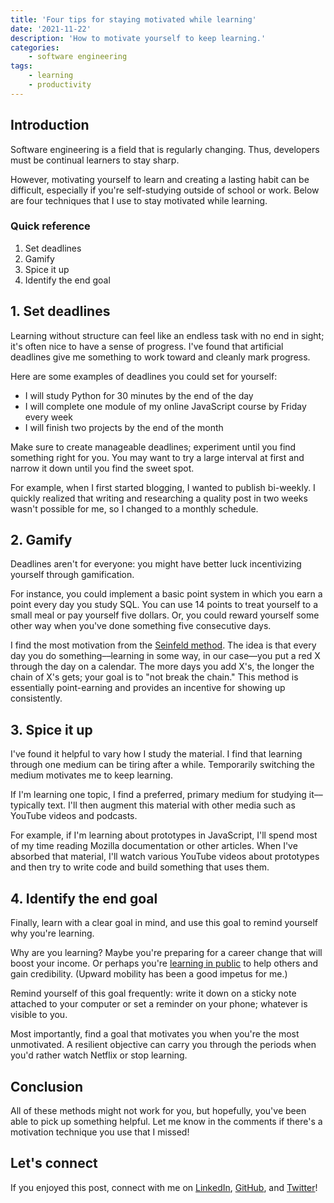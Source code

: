```yaml
---
title: 'Four tips for staying motivated while learning'
date: '2021-11-22'
description: 'How to motivate yourself to keep learning.'
categories:
    - software engineering
tags:
    - learning
    - productivity
---
```


## Introduction

Software engineering is a field that is regularly changing. Thus, developers must be continual learners to stay sharp.

However, motivating yourself to learn and creating a lasting habit can be difficult, especially if you're self-studying outside of school or work. Below are four techniques that I use to stay motivated while learning.

### Quick reference

1. Set deadlines
2. Gamify
3. Spice it up
4. Identify the end goal

## 1. Set deadlines

Learning without structure can feel like an endless task with no end in sight; it's often nice to have a sense of progress. I've found that artificial deadlines give me something to work toward and cleanly mark progress.

Here are some examples of deadlines you could set for yourself:

-   I will study Python for 30 minutes by the end of the day
-   I will complete one module of my online JavaScript course by Friday every week
-   I will finish two projects by the end of the month

Make sure to create manageable deadlines; experiment until you find something right for you. You may want to try a large interval at first and narrow it down until you find the sweet spot.

For example, when I first started blogging, I wanted to publish bi-weekly. I quickly realized that writing and researching a quality post in two weeks wasn't possible for me, so I changed to a monthly schedule.

## 2. Gamify

Deadlines aren't for everyone: you might have better luck incentivizing yourself through gamification.

For instance, you could implement a basic point system in which you earn a point every day you study SQL. You can use 14 points to treat yourself to a small meal or pay yourself five dollars. Or, you could reward yourself some other way when you've done something five consecutive days.

I find the most motivation from the [Seinfeld method](https://lifehacker.com/jerry-seinfelds-productivity-secret-281626). The idea is that every day you do something––learning in some way, in our case––you put a red X through the day on a calendar. The more days you add X's, the longer the chain of X's gets; your goal is to "not break the chain." This method is essentially point-earning and provides an incentive for showing up consistently.

## 3. Spice it up

I've found it helpful to vary how I study the material. I find that learning through one medium can be tiring after a while. Temporarily switching the medium motivates me to keep learning.

If I'm learning one topic, I find a preferred, primary medium for studying it––typically text. I'll then augment this material with other media such as YouTube videos and podcasts.

For example, if I'm learning about prototypes in JavaScript, I'll spend most of my time reading Mozilla documentation or other articles. When I've absorbed that material, I'll watch various YouTube videos about prototypes and then try to write code and build something that uses them.

## 4. Identify the end goal

Finally, learn with a clear goal in mind, and use this goal to remind yourself why you're learning.

Why are you learning? Maybe you're preparing for a career change that will boost your income. Or perhaps you're [learning in public](https://www.swyx.io/learn-in-public/) to help others and gain credibility. (Upward mobility has been a good impetus for me.)

Remind yourself of this goal frequently: write it down on a sticky note attached to your computer or set a reminder on your phone; whatever is visible to you.

Most importantly, find a goal that motivates you when you're the most unmotivated. A resilient objective can carry you through the periods when you'd rather watch Netflix or stop learning.

## Conclusion

All of these methods might not work for you, but hopefully, you've been able to pick up something helpful. Let me know in the comments if there's a motivation technique you use that I missed!

## Let's connect

If you enjoyed this post, connect with me on [LinkedIn](https://www.linkedin.com/in/zach-snoek-5b327b179/), [GitHub](https://github.com/zachsnoek), and [Twitter](https://twitter.com/zach_snoek)!
